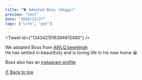 ```yaml
---
title: "🐕 Adopted Boss (doggy)"
preview: "text"
date: "2020/12/27"
tags: ["life", "pet"]
---
```



<Tweet id={"1343421516394815490"} />

We adopted Boss from [AWLQ beenleigh](https://www.awlqld.com.au/)  
He has settled in beautifully and is loving life in his new home 😀

Boss also has an [instagram profile](https://www.instagram.com/bigbossyboy/)

[☝️ Back to top](#top)

